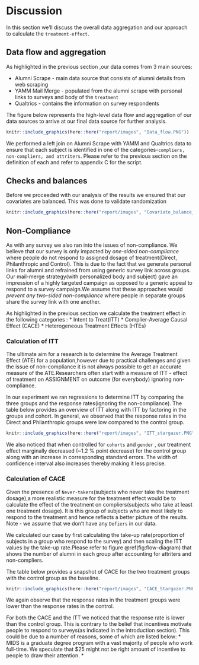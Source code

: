 # Discussion

In this section we'll discuss the overall data aggregation and our approach to calculate the `treatment-effect`.

## Data flow and aggregation
As highlighted in the previous section ,our data comes from 3 main sources:

* Alumni Scrape - main data source that consists of alumni details from web scraping
* YAMM Mail Merge - populated from the alumni scrape with personal links to surveys and body of the `treatment`
* Qualtrics  - contains the information on survey respondents

The figure below represents the high-level data flow and aggregation of our data sources to arrive at our final data source for further analysis.


```r
knitr::include_graphics(here::here("report/images", "Data_flow.PNG"))
```

We performed a left join on Alumni Scrape with YAMM and Qualtrics data to ensure that each subject is identified in one of the categories-`compliers, non-compliers, and attriters`. Please refer to the previous section on the definition of each and refer to appendix C for the script.


## Checks and balances 
Before we proceeded with our analysis of the results we ensured that our covariates are balanced. This was done to validate randomization 


```r
knitr::include_graphics(here::here("report/images", "Covariate_balance_check.PNG"))
```

## Non-Compliance

As with any survey we also ran into the issues of non-compliance. We believe that our survey is only impacted by *one-sided non-compliance* where people do not respond to assigned dosage of treatment(Direct, Philanthropic and Control). This is due to the fact that we generate personal links for alumni and refrained from using  generic survey link across groups.
Our mail-merge strategy(with personalized body and subject) gave an impression of a highly targeted campaign as opposed to a generic appeal to respond to a survey campaign.We assume that these approaches would *prevent any two-sided non-compliance* where people in separate groups share the survey link with one another.

As highlighted in the previous section we calculate the treatment effect in the following categories :
* Intent to Treat(ITT)
* Complier-Average Causal Effect (CACE)
* Heterogeneous Treatment Effects (HTEs)

### Calculation of ITT

The ultimate aim for a research is to determine the Average Treatment Effect (ATE) for a population,however due to practical challenges and given the issue of non-compliance it is not always possible to get an accurate measure of the ATE.Researchers often start with a measure of ITT -  effect of treatment on ASSIGNMENT on outcome (for everybody) ignoring non-compliance.

In our experiment we ran regressions to determine ITT by comparing the three groups and the response rates(ignoring the non-compliance).
The table below provides an overview of ITT along with ITT by factoring in the groups and cohort. In general, we observed that the response rates in the Direct and Philanthropic groups were low compared to the control group.


```r
knitr::include_graphics(here::here("report/images", "ITT_stargazer.PNG"))
```

We also noticed that when controlled for `cohorts` and `gender` , our treatment effect marginally decreased (~1.2 % point decrease) for the control group along with an increase in corresponding standard errors. The width of confidence interval also increases thereby making it less precise.

### Calculation of CACE

Given the presence of `Never-takers`(subjects who never take the treatment dosage),a more realistic measure for the treatment effect would be to calculate the effect of the treatment on compliers(subjects who take at least one treatment dosage). It is this group of subjects who are most likely to respond to the treatment and hence reflects a better picture of the results.
Note - we assume that we don't have any `Defiers` in our data.

We calculated our case by first calculating the take-up rate(proportion of subjects in a group who respond to the survey) and then scaling the ITT values by the take-up rate.Please refer to figure \@ref(fig:flow-diagram) that shows the number of alumni in each group after accounting for attriters and non-compliers.

The table below provides a snapshot of CACE for the two treatment groups with the control group as the baseline.

```r
knitr::include_graphics(here::here("report/images", "CACE_Stargazer.PNG"))
```

We again observe that the response rates in the treatment groups were lower than the response rates in the control.


For both the CACE and the ITT we noticed that the response rate is lower than the control group. This is contrary to the belief that incentives motivate people to respond to surveys(as indicated in the introduction section). This could be due to a number of reasons, some of which are listed below:
* MIDS is a graduate degree program with a vast majority of people who work full-time. We speculate that $25 might not be right amount of incentive to people to draw their attention.
* 





